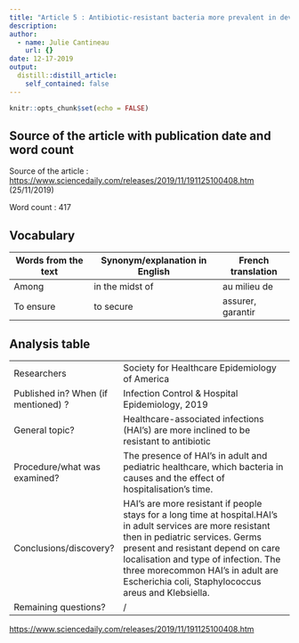 ```yaml
---
title: "Article 5 : Antibiotic-resistant bacteria more prevalent in device-related infections"
description: 
author:
  - name: Julie Cantineau
    url: {}
date: 12-17-2019
output:
  distill::distill_article:
    self_contained: false
---
```


```r
knitr::opts_chunk$set(echo = FALSE)
```

## Source of the article with publication date and word count

Source of the article : <https://www.sciencedaily.com/releases/2019/11/191125100408.htm>
(25/11/2019)

Word count : 417

## Vocabulary 

| Words from the text | Synonym/explanation in English | French translation |
| ------------------- | ------------------------------ | -----------------|
| Among   | in the midst of | au milieu de |
| To ensure   | to secure | assurer, garantir | 


## Analysis table 

|                              |                                                                     |
| ---------------------------- | ------------------------------------------------------------------- |
| Researchers                  | Society for Healthcare Epidemiology of America            |
| Published in? When (if mentioned) ? | Infection Control & Hospital Epidemiology, 2019                                |
| General topic?               | Healthcare-associated infections (HAI's) are more inclined to be resistant to antibiotic                |
| Procedure/what was examined? | The presence of HAI's in adult and pediatric healthcare, which bacteria in causes and the effect of hospitalisation's time. |
| Conclusions/discovery?       | HAI's are more resistant if people stays for a long time at hospital.HAI's in adult services are more resistant then in pediatric services. Germs present and resistant depend on care localisation and type of infection. The three morecommon HAI's in adult are Escherichia coli, Staphylococcus areus and Klebsiella. |
| Remaining questions?         | / |



<https://www.sciencedaily.com/releases/2019/11/191125100408.htm> 
